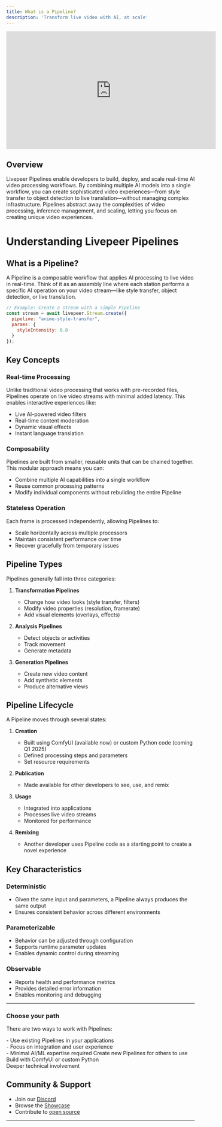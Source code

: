 ```yaml
---
title: What is a Pipeline?
description: 'Transform live video with AI, at scale'
---
```


<iframe
  width="560"
  height="315"
  src="https://youtu.be/rSUOeU6zxrA"
  title="YouTube video player"
  frameborder="0"
  allow="accelerometer; autoplay; clipboard-write; encrypted-media; gyroscope; picture-in-picture"
  allowfullscreen
></iframe>

## Overview

Livepeer Pipelines enable developers to build, deploy, and scale real-time AI video processing workflows. By combining multiple AI models into a single workflow, you can create sophisticated video experiences—from style transfer to object detection to live translation—without managing complex infrastructure.
Pipelines abstract away the complexities of video processing, inference management, and scaling, letting you focus on creating unique video experiences.


# Understanding Livepeer Pipelines

## What is a Pipeline?

A Pipeline is a composable workflow that applies AI processing to live video in real-time. Think of it as an assembly line where each station performs a specific AI operation on your video stream—like style transfer, object detection, or live translation.

```javascript
// Example: Create a stream with a simple Pipeline
const stream = await livepeer.Stream.create({
  pipeline: "anime-style-transfer",
  params: {
    styleIntensity: 0.8
  }
});
```

## Key Concepts

### Real-time Processing
Unlike traditional video processing that works with pre-recorded files, Pipelines operate on live video streams with minimal added latency. This enables interactive experiences like:

- Live AI-powered video filters
- Real-time content moderation
- Dynamic visual effects
- Instant language translation

### Composability
Pipelines are built from smaller, reusable units that can be chained together. This modular approach means you can:

- Combine multiple AI capabilities into a single workflow
- Reuse common processing patterns
- Modify individual components without rebuilding the entire Pipeline

### Stateless Operation
Each frame is processed independently, allowing Pipelines to:

- Scale horizontally across multiple processors
- Maintain consistent performance over time
- Recover gracefully from temporary issues

## Pipeline Types

Pipelines generally fall into three categories:

1. **Transformation Pipelines**
   - Change how video looks (style transfer, filters)
   - Modify video properties (resolution, framerate)
   - Add visual elements (overlays, effects)

2. **Analysis Pipelines**
   - Detect objects or activities
   - Track movement
   - Generate metadata

3. **Generation Pipelines**
   - Create new video content
   - Add synthetic elements
   - Produce alternative views

## Pipeline Lifecycle

A Pipeline moves through several states:

1. **Creation**
   - Built using ComfyUI (available now) or custom Python code (coming Q1 2025)
   - Defined processing steps and parameters
   - Set resource requirements

2. **Publication**
   - Made available for other developers to see, use, and remix

3. **Usage**
   - Integrated into applications
   - Processes live video streams
   - Monitored for performance

4. **Remixing**
   - Another developer uses Pipeline code as a starting point to create a novel experience

## Key Characteristics

### Deterministic
- Given the same input and parameters, a Pipeline always produces the same output
- Ensures consistent behavior across different environments

### Parameterizable
- Behavior can be adjusted through configuration
- Supports runtime parameter updates
- Enables dynamic control during streaming

### Observable
- Reports health and performance metrics
- Provides detailed error information
- Enables monitoring and debugging

---



### Choose your path

There are two ways to work with Pipelines:

<CardGroup cols={2}>
  <Card
    title="Application Developer"
    icon="pen-to-square"
    href="/stream-into-pipeline"
  >
    - Use existing Pipelines in your applications <br/> 
    - Focus on integration and user experience <br/>
    - Minimal AI/ML expertise required
  </Card>
  <Card
    title="Pipeline Developer"
    icon="image"
    href="/remix-your-first-pipeline"
  >
Create new Pipelines for others to use <br/> 
Build with ComfyUI or custom Python <br/>
Deeper technical involvement  
</Card>
</CardGroup>

## Community & Support

- Join our [Discord](https://discord.gg/livepeer)
- Browse the [Showcase](https://showcase.livepeer.org)
- Contribute to [open source](https://github.com/livepeer)

---
